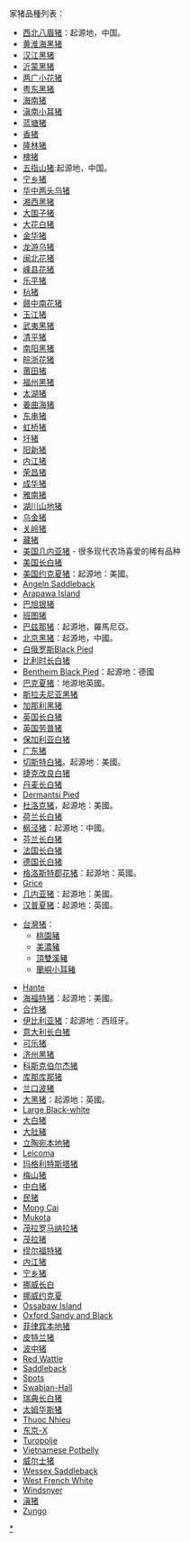 {{未完成列表}}

;家猪品種列表：
{{seealso|家猪}}

*[[西北八眉猪|西北八眉猪]]：起源地，中国。
*[[黄淮海黑猪|黄淮海黑猪]]
*[[汉江黑猪|汉江黑猪]]
*[[沂蒙黑猪|沂蒙黑猪]]
*[[两广小花猪|两广小花猪]]
*[[粤东黑猪|粤东黑猪]]
*[[海南猪|海南猪]]
*[[滇南小耳猪|滇南小耳猪]]
*[[蓝塘猪|蓝塘猪]]
*[[香猪|香猪]]
*[[隆林猪|隆林猪]]
*[[槐猪|槐猪]]
*[[五指山猪|五指山猪]]:起源地，中国。
*[[宁乡猪|宁乡猪]]
*[[华中两头乌猪|华中两头乌猪]]
*[[湘西黑猪|湘西黑猪]]
*[[大围子猪|大围子猪]]
*[[大花白猪|大花白猪]]
*[[金华猪|金华猪]]
*[[龙游乌猪|龙游乌猪]]
*[[闽北花猪|闽北花猪]]
*[[嵊县花猪|嵊县花猪]]
*[[乐平猪|乐平猪]]
*[[杭猪|杭猪]]
*[[赣中南花猪|赣中南花猪]]
*[[玉江猪|玉江猪]]
*[[武夷黑猪|武夷黑猪]]
*[[清平猪|清平猪]]
*[[南阳黑猪|南阳黑猪]]
*[[皖浙花猪|皖浙花猪]]
*[[莆田猪|莆田猪]]
*[[福州黑猪|福州黑猪]]
*[[太湖猪|太湖猪]]
*[[姜曲海猪|姜曲海猪]]
*[[东串猪|东串猪]]
*[[虹桥猪|虹桥猪]]
*[[圩猪|圩猪]]
*[[阳新猪|阳新猪]]
*[[内江猪|内江猪]]
*[[荣昌猪|荣昌猪]]
*[[成华猪|成华猪]]
*[[雅南猪|雅南猪]]
*[[湖川山地猪|湖川山地猪]]
*[[乌金猪|乌金猪]]
*[[关岭猪|关岭猪]]
*[[藏猪|藏猪]]
*[[美国几内亚猪|美国几内亚猪]] - 很多现代农场喜爱的稀有品种
*[[美国长白猪|美国长白猪]]
*[[美国约克夏猪|美国约克夏猪]]：起源地：美國。
*[[Angeln_Saddleback|Angeln Saddleback]]
*[[Arapawa_Island_breed|Arapawa Island]] 
*[[巴旭银猪|巴旭银猪]]
*[[班图猪|班图猪]]
*[[巴兹那猪|巴兹那猪]]：起源地，羅馬尼亞。
*[[北京黑猪|北京黑猪]]：起源地，中國。
*[[白俄罗斯Black_Pied|白俄罗斯Black Pied]]
*[[比利时长白猪|比利时长白猪]]
*[[Bentheim_Black_Pied|Bentheim Black Pied]]：起源地：德國
*[[巴克夏猪|巴克夏猪]]：地源地英國。
*[[斯拉夫尼亚黑猪|斯拉夫尼亚黑猪]]
*[[加那利黑猪|加那利黑猪]]
*[[英国长白猪|英国长白猪]]
*[[英国劳普猪|英国劳普猪]]
*[[保加利亚白猪|保加利亚白猪]]
*[[广东猪|广东猪]]
*[[切斯特白猪|切斯特白猪]]。起源地：美國。
*[[捷克改良白猪|捷克改良白猪]]
*[[丹麦长白猪|丹麦长白猪]]
*[[Dermantsi_Pied|Dermantsi Pied]]
*[[杜洛克猪|杜洛克猪]]，起源地：美國。
*[[荷兰长白猪|荷兰长白猪]]
*[[枫泾猪|枫泾猪]]：起源地：中國。
*[[芬兰长白猪|芬兰长白猪]]
*[[法国长白猪|法国长白猪]]
*[[德国长白猪|德国长白猪]]
*[[格洛斯特郡花猪|格洛斯特郡花猪]]：起源地：英國。
*[[Grice_(extinct_pig)|Grice]]
*[[几内亚猪|几内亚猪]]：起源地：美國。
*[[汉普夏猪|汉普夏猪]]：起源地：英國。

*[[台灣猪|台灣猪]]：
**[[桃園豬|桃園豬]]
**[[美濃豬|美濃豬]]
**[[頂雙溪豬|頂雙溪豬]]
**[[蘭嶼小耳豬|蘭嶼小耳豬]]

*[[Hante|Hante]]
*[[海福特猪|海福特猪]]：起源地：美國。
*[[合作猪|合作猪]]
*[[伊比利亚猪|伊比利亚猪]]：起源地：西班牙。
*[[意大利长白猪|意大利长白猪]]
*[[可乐猪|可乐猪]]
*[[济州黑猪|济州黑猪]]
*[[科斯克伯尔杰猪|科斯克伯尔杰猪]]
*[[库那库那猪|库那库那猪]]
*[[兰口波猪|兰口波猪]]
*[[大黑猪|大黑猪]]：起源地：英國。
*[[Large_Black-white|Large Black-white]]
*[[大白猪|大白猪]]
*[[大肚豬|大肚豬]]
*[[立陶宛本地猪|立陶宛本地猪]]
*[[Leicoma|Leicoma]]
*[[玛格利特斯塔猪|玛格利特斯塔猪]]
*[[梅山猪|梅山猪]]
*[[中白猪|中白猪]]
*[[民猪|民猪]] 
*[[Mong_Cai_(pig)|Mong Cai]] 
*[[Mukota|Mukota]]
*[[茂拉罗马纳拉猪|茂拉罗马纳拉猪]]
*[[茂拉猪|茂拉猪]]
*[[缪尔福特猪|缪尔福特猪]]
*[[内江猪|内江猪]]
*[[宁乡猪|宁乡猪]]
*[[挪威长白|挪威长白]]
*[[挪威约克夏|挪威约克夏]]
*[[Ossabaw_Island_(pig)|Ossabaw Island]]
*[[Oxford_Sandy_and_Black|Oxford Sandy and Black]]
*[[菲律宾本地猪|菲律宾本地猪]] 
*[[皮特兰猪|皮特兰猪]]
*[[波中猪|波中猪]]
*[[Red_Wattle|Red Wattle]]
*[[Saddleback_(pig)|Saddleback]]
*[[Spots_(pig)|Spots]]
*[[Swabian-Hall|Swabian-Hall]]
*[[瑞典长白猪|瑞典长白猪]]
*[[太姆华斯猪|太姆华斯猪]]
*[[Thuoc_Nhieu|Thuoc Nhieu]]
*[[东京-X|东京-X]]
*[[Turopolje_(pig)|Turopolje]]
*[[Pot-bellied_pig|Vietnamese Potbelly]]
*[[威尔士猪|威尔士猪]]
*[[Wessex_Saddleback|Wessex Saddleback]]
*[[West_French_White|West French White]]
*[[Windsnyer|Windsnyer]]
*[[滇猪|滇猪]]
*[[Zungo|Zungo]]

[[Category:家豬|*]]